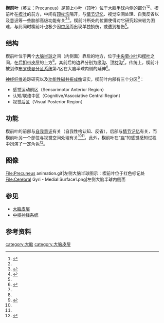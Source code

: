 {{Infobox brain|Name=楔前叶|Latin=Praecuneus|Image=Sobo 1909 624 - Precuneus.png|Caption=左侧[[大脑半球|大脑半球]]的内侧面（楔前叶位于红色标记处）|Image2=Precuneus.png|Caption2=楔前叶位于红色标记处|IsPartOf=|Components=|Artery=|Vein=}}'''楔前叶'''（英文：Precuneus）是[[顶上小叶|顶上小叶]]（[[顶叶|顶叶]]）位于[[大脑半球|大脑半球]]内侧的部分<ref>{{Cite web|title=楔前叶|url=https://www.imaios.com/cn/e-Anatomy/node_322323/2774|accessdate=2021-04-05|work=IMAIOS|language=cn}}</ref><ref name=":0" />。楔前叶在[[楔叶|楔叶]]的前方，中间有[[顶枕沟|顶枕沟]]隔开，与[[情节记忆|情节记忆]]、视觉空间处理、自我反省以及[[意识|意识]]等一些脑部高级功能有关<ref name=":0">{{Cite web|title=Precuneus - an overview|url=https://www.sciencedirect.com/topics/neuroscience/precuneus|accessdate=2021-04-05|work=|publisher=Science Direct|language=en|archive-date=2021-12-25|archive-url=https://web.archive.org/web/20211225173659/https://www.sciencedirect.com/topics/neuroscience/precuneus|dead-url=no}}</ref><ref name=":1">{{Cite journal|title=The precuneus: a review of its functional anatomy and behavioural correlates|url=https://doi.org/10.1093/brain/awl004|last=Cavanna|first=Andrea E.|last2=Trimble|first2=Michael R.|date=2006-03-01|journal=Brain|issue=3|doi=10.1093/brain/awl004|volume=129|pages=564–583|issn=0006-8950}}</ref>。楔前叶所处的位置使得对它研究起来较为困难，与此同时楔前叶也极少因[[中风|中风]]而出现单独损伤，或遭到枪伤<ref name=":1" />。

== 结构 ==
楔前叶位于两个[[大脑半球|大脑半球]]之间（内侧面）靠后的地方，位于[[中央旁小叶|中央旁小叶]]和[[楔叶|楔叶]]之间，在[[后扣带皮层|后扣带皮层]]的上方<ref>{{Cite web|title=Precuneus|url=https://radiopaedia.org/articles/precuneus?lang=us|accessdate=2021-04-05|last=Gai|first=Dayu|work=Radiopaedia|language=en-US|archive-date=2021-05-26|archive-url=https://web.archive.org/web/20210526230014/https://radiopaedia.org/articles/precuneus?lang=us|dead-url=no}}</ref>。其前后的边界分别为[[缘沟|缘沟]]、[[顶枕沟|顶枕沟]]<ref name=":0" />。传统上，楔前叶被划作[[布罗德曼分区系统|布罗德曼分区系统]]第7区在大脑半球内侧的延伸<ref name=":1" />。

[[神经纤维|神经纤维]]追踪研究以及[[功能性磁共振成像|功能性磁共振成像]]证实，楔前叶内部有三个分区<ref>{{Cite journal|title=Precuneus shares intrinsic functional architecture in humans and monkeys|url=https://www.ncbi.nlm.nih.gov/pmc/articles/PMC2775700/|last=Margulies|first=Daniel S.|last2=Vincent|first2=Justin L.|date=2009-11-24|journal=Proceedings of the National Academy of Sciences of the United States of America|issue=47|doi=10.1073/pnas.0905314106|volume=106|pages=20069–20074|issn=0027-8424|pmc=2775700|pmid=19903877|last3=Kelly|first3=Clare|last4=Lohmann|first4=Gabriele|last5=Uddin|first5=Lucina Q.|last6=Biswal|first6=Bharat B.|last7=Villringer|first7=Arno|last8=Castellanos|first8=F. Xavier|last9=Milham|first9=Michael P.}}</ref>：

* 感觉运动前区（Sensorimotor Anterior Region）
* 认知/联络中区（Cognitive/Associative Central Region）
* 视觉后区（Visual Posterior Region）

== 功能 ==
楔前叶的前部与[[自我意识|自我意识]]有关（自我性格认知、反省），后部与[[情节记忆|情节记忆]]有关，而楔前叶另一个部位与视觉空间处理有关<ref name=":0" /><ref name=":1" />。此外，楔前叶在“[[痒|痒]]”的感觉感知过程中扮演了一定角色<ref>{{Cite journal|title=Itch and brain|url=https://onlinelibrary.wiley.com/doi/abs/10.1111/1346-8138.12956|last=Mochizuki|first=Hideki|last2=Kakigi|first2=Ryusuke|date=2015|journal=The Journal of Dermatology|issue=8|doi=10.1111/1346-8138.12956|volume=42|pages=761–767|language=en|issn=1346-8138}}</ref>。

==图像==
<gallery>
File:Precuneus animation.gif|左侧大脑半球图示：楔前叶位于红色标记处
File:Cerebral Gyri - Medial Surface1.png|左侧大脑半球内侧面
</gallery>

== 参见 ==

* [[大脑皮层|大脑皮层]]
* [[中樞神經系統|中枢神经系统]]

== 参考资料 ==
{{reflist|2}}

{{大脑皮质}}
[[category:大脑|category:大脑]]
[[category:大脑皮层|category:大脑皮层]]